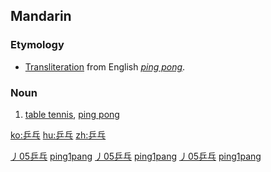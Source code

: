 ==Mandarin==
{{zh-hanzi|[[乒]][[乓]]}}

===Etymology===
* [[transliteration|Transliteration]] from English ''[[ping pong]]''.

===Noun===
{{cmn-noun|ts|pin=pīngpang|pint=ping1pang|rs=丿05}}

# [[table tennis]], [[ping pong]]

[[Category:cmn:Games in traditional script|丿05乒乓]]
[[Category:cmn:Games in simplified script|ping1pang]]
[[Category:cmn:Sports in traditional script|丿05乒乓]]
[[Category:cmn:Sports in simplified script|ping1pang]]
[[Category:Mandarin terms in traditional script derived from English|丿05乒乓]]
[[Category:Mandarin terms in simplified script derived from English|ping1pang]]

[[ko:乒乓]]
[[hu:乒乓]]
[[zh:乒乓]]
